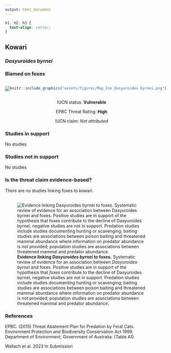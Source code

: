 ```yaml
---
output: html_document
---
```

```css
h1, h2, h3 {
  text-align: center;
}
```

## **Kowari**
### *Dasyuroides byrnei*
### Blamed on foxes

:::: {style="display: flex;"}

[![](assets/photos/Dasyuroides byrnei.png)](https://www.inaturalist.org/photos/74523406?size=original)

::: {}

:::

::: {}
  ```r
  knitr::include_graphics("assets/figures/Map_Fox_Dasyuroides byrnei.png")
  ```
:::

::::
<center>
IUCN status: **Vulnerable**

EPBC Threat Rating: **High**

IUCN claim: *Not attributed*

</center>

### Studies in support

No studies

### Studies not in support

No studies

### Is the threat claim evidence-based?

There are no studies linking foxes to kowari.
<br>
<br>

![**Evidence linking *Dasyuroides byrnei* to foxes.** Systematic review of evidence for an association between *Dasyuroides byrnei* and foxes. Positive studies are in support of the hypothesis that *foxes* contribute to the decline of Dasyuroides byrnei, negative studies are not in support. Predation studies include studies documenting hunting or scavenging; baiting studies are associations between poison baiting and threatened mammal abundance where information on predator abundance is not provided; population studies are associations between threatened mammal and predator abundance.](assets/figures/Main_Evidence_Fox_Dasyuroides byrnei.png)

### References



EPBC. (2015) Threat Abatement Plan for Predation by Feral Cats. Environment Protection and Biodiversity Conservation Act 1999, Department of Environment, Government of Australia. (Table A1).

Wallach et al. 2023 In Submission

